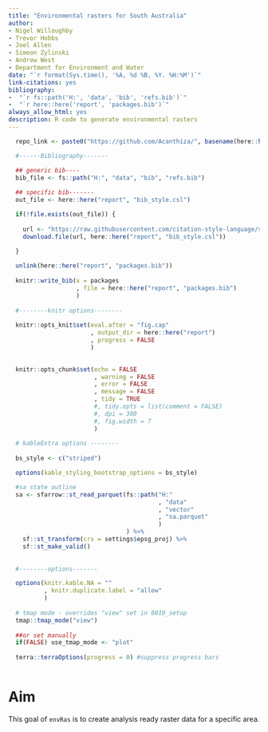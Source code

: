 ```yaml
--- 
title: "Environmental rasters for South Australia"
author:
- Nigel Willoughby
- Trevor Hobbs
- Joel Allen
- Simeon Zylinski
- Andrew West
- Department for Environment and Water
date: "`r format(Sys.time(), '%A, %d %B, %Y. %H:%M')`"
link-citations: yes
bibliography:
-  "`r fs::path('H:', 'data', 'bib', 'refs.bib')`"
-  "`r here::here('report', 'packages.bib')`"
always_allow_html: yes
description: R code to generate environmental rasters
---
```


```r

  repo_link <- paste0("https://github.com/Acanthiza/", basename(here::here()))

  #------Bibliography-------

  ## generic bib----
  bib_file <- fs::path("H:", "data", "bib", "refs.bib")
  
  ## specific bib-------
  out_file <- here::here("report", "bib_style.csl")

  if(!file.exists(out_file)) {
    
    url <- "https://raw.githubusercontent.com/citation-style-language/styles/master/emu-austral-ornithology.csl"
    download.file(url, here::here("report", "bib_style.csl"))
    
  }

  unlink(here::here("report", "packages.bib"))
  
  knitr::write_bib(x = packages
                   , file = here::here("report", "packages.bib")
                   )
  
  #--------knitr options--------
  
  knitr::opts_knit$set(eval.after = "fig.cap" 
                       , output_dir = here::here("report")
                       , progress = FALSE
                       )

  
  knitr::opts_chunk$set(echo = FALSE
                        , warning = FALSE
                        , error = FALSE
                        , message = FALSE
                        , tidy = TRUE
                        #, tidy.opts = list(comment = FALSE)
                        #, dpi = 300
                        #, fig.width = 7
                        )
  
  # kableExtra options --------
  
  bs_style <- c("striped")

  options(kable_styling_bootstrap_options = bs_style)

  #sa state outline
  sa <- sfarrow::st_read_parquet(fs::path("H:"
                                          , "data"
                                          , "vector"
                                          , "sa.parquet"
                                          )
                                 ) %>%
    sf::st_transform(crs = settings$epsg_proj) %>%
    sf::st_make_valid()
  
  
  #--------options-------

  options(knitr.kable.NA = ""
          , knitr.duplicate.label = "allow"
          )
  
  # tmap mode - overrides "view" set in 0010_setup
  tmap::tmap_mode("view")
    
  ##or set manually
  if(FALSE) use_tmap_mode <- "plot"
  
  terra::terraOptions(progress = 0) #suppress progress bars
  

```

# Aim {-}

This goal of `envRas` is to create analysis ready raster data for a specific area.

